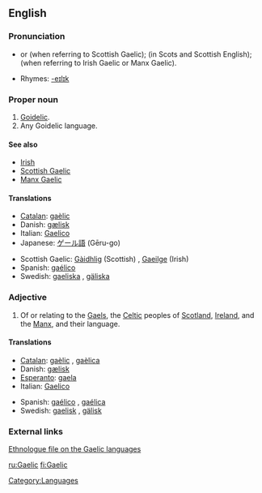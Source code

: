{{see|gaèlic}}
==English==
{{wikipedia}}
===Pronunciation===
*{{IPA|/gɑːlɪk/}} or {{IPA|/gælɪk/}} (when referring to Scottish Gaelic); {{IPA|/galɪk/}} (in Scots and Scottish English); {{IPA|/geɪlɪk/}} (when referring to Irish Gaelic or Manx Gaelic).
*Rhymes: [[Rhymes:English:-eɪlɪk|-eɪlɪk]]

===Proper noun===
{{en-proper noun}}
# [[Goidelic]].
# Any Goidelic language.

====See also====
*[[Irish]]
*[[Scottish Gaelic]]
*[[Manx Gaelic]]

====Translations====
{{rfc-trans}}
{{trans-top}}
*[[Catalan]]: [[gaèlic]] {{m}}
*Danish: [[gælisk]]
*Italian: [[Gaelico]]
*Japanese: [[ゲール語]] (Gēru-go)
{{trans-mid}}
*Scottish Gaelic: [[Gàidhlig]] (Scottish) {{f}}, [[Gaeilge]] (Irish) {{f}}
*Spanish: [[gaélico]] {{m}}
*Swedish: [[gaeliska]] {{c}}, [[gäliska]] {{c}}
{{trans-bottom}}

===Adjective===
{{en-adj|-}}

# Of or relating to the [[Gael]]s, the [[Celtic]] peoples of [[Scotland]], [[Ireland]], and the [[Manx]], and their language.

====Translations====
{{trans-top|relating to the Gaels}}
*[[Catalan]]: [[gaèlic]] {{m}}, [[gaèlica]] {{f}}
*Danish: [[gælisk]]
*[[Esperanto]]: [[gaela]]
*Italian: [[Gaelico]]
{{trans-mid}}
*Spanish: [[gaélico]] {{m}}, [[gaélica]] {{f}}
*Swedish: [[gaelisk]] , [[gälisk]]
{{trans-bottom}}

===External links===
[http://www.ethnologue.com/show_family.asp?subid=90049 Ethnologue file on the Gaelic languages]

[[Category:Languages]]

[[ru:Gaelic]]
[[fi:Gaelic]]